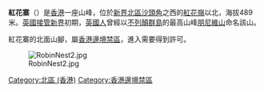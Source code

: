 {{Infobox mountain
| 名稱 = 紅花寨
| 照片 = RobinNest1.jpg
| 照片說明 = 紅花寨的西脊
| 海拔 = {{Convert|489|m|ft|0|link=on}}
| 位置 = [[香港|香港]][[新界|新界]]東北部
| 山脈 = 
| 相對高度 = 
| coordinates = {{coord|22.54298|114.19410|display=title|type:mountain}}
| 地形圖 = 
| 類別 = 
| 年齡 = 
| 最近喷发 = 
| 首次登頂 =
| 攀登路線 =
| pushpin_map = Hong Kong
| pushpin_map_caption = 在香港的位置
}}

{{Unreferenced |time=2011-01-14T04:43:51+00:00 }}

'''紅花寨'''（{{lang-en|'''Hung Fa Chai'''}}）是[[香港|香港]]一座山峰，位於[[新界|新界]][[北區_(香港)|北區]][[沙頭角|沙頭角]]之西的[[紅花嶺|紅花嶺]]以北，海拔489米。[[香港割讓|英國接管新界]]初期，[[英國人|英國人]]曾經以[[不列顛群島|不列顛群島]]的最高山峰[[朋尼維山|朋尼維山]]命名該山。

紅花寨的北面山腳，屬[[香港邊境禁區|香港邊境禁區]]，進入需要得到許可。

[[File:RobinNest2.jpg|none]]

{{HK-geo-stub}}

{{香港山峰}}
[[Category:北區_(香港)|Category:北區 (香港)]]
[[Category:香港邊境禁區|Category:香港邊境禁區]]